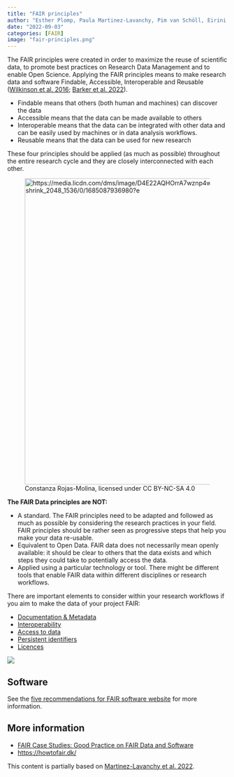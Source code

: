 ```yaml
---
title: "FAIR principles"
author: "Esther Plomp, Paula Martinez-Lavanchy, Pim van Schöll, Eirini Zormpa"
date: "2022-09-03"
categories: [FAIR]
image: "fair-principles.png"
---
```


The FAIR principles were created in order to maximize the reuse of scientific data, to promote best practices on Research Data Management and to enable Open Science. Applying the FAIR principles means to make research data and software Findable, Accessible, Interoperable and Reusable ([Wilkinson et al. 2016](https://doi.org/10.1038/sdata.2016.18); [Barker et al. 2022](https://doi.org/10.1038/s41597-022-01710-x)).

-   Findable means that others (both human and machines) can discover the data
-   Accessible means that the data can be made available to others
-   Interoperable means that the data can be integrated with other data and can be easily used by machines or in data analysis workflows.
-   Reusable means that the data can be used for new research

These four principles should be applied (as much as possible) throughout the entire research cycle and they are closely interconnected with each other.

![Constanza Rojas-Molina, licensed under CC BY-NC-SA 4.0](https://media.licdn.com/dms/image/D4E22AQHOrrA7wznp4w/feedshare-shrink_2048_1536/0/1685087936980?e=1689206400&v=beta&t=mMdvWDBg-C9aLy_Od5guSgzmIK72dLvXwhXoQXaW3vc){alt="https://media.licdn.com/dms/image/D4E22AQHOrrA7wznp4w/feedshare-shrink_2048_1536/0/1685087936980?e" fig-alt="Findable, Accessible, Interoperable and Reusable" fig-align="center" width="700"}

**The FAIR Data principles are NOT:**

-   A standard. The FAIR principles need to be adapted and followed as much as possible by considering the research practices in your field. FAIR principles should be rather seen as progressive steps that help you make your data re-usable.
-   Equivalent to Open Data. FAIR data does not necessarily mean openly available: it should be clear to others that the data exists and which steps they could take to potentially access the data.
-   Applied using a particular technology or tool. There might be different tools that enable FAIR data within different disciplines or research workflows.

There are important elements to consider within your research workflows if you aim to make the data of your project FAIR:

-   [Documentation & Metadata](https://youtu.be/q-NxFTlcKgs)
-   [Interoperability](https://youtu.be/83Jnyd5_vxM)
-   [Access to data](https://youtu.be/3TWye1ftR1w)
-   [Persistent identifiers](https://youtu.be/m-oWVp92xG0)
-   [Licences](https://youtu.be/3nl_Z7Jt-Z4)

[![](images/image-1373548865.png)](https://doi.org/%2010.5281/zeno%20do.4638744)

## Software

See the [five recommendations for FAIR software website](https://fair-software.nl/) for more information.

## More information

-   [FAIR Case Studies: Good Practice on FAIR Data and Software](https://www.sheffield.ac.uk/openresearch/faircasestudies)
-   <https://howtofair.dk/>

::: callout-note
This content is partially based on [Martinez-Lavanchy et al. 2022](https://doi.org/10.5281/zenodo.6325919).
:::
